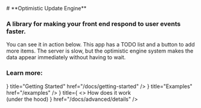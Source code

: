 
<div className="text-center"># **Optimistic Update Engine**</div>

### A library for making your front end respond to user events faster.

You can see it in action below. This app has a TODO list and a button to add more items. The server is slow, but the optimistic engine system makes the data appear immediately without having to wait.

<FrontpageDemo />

### Learn more:

<Cards>
  <Cards.Card icon={<GrDeploy />} title="Getting Started" href="/docs/getting-started" />
  <Cards.Card icon={<GrCode />} title="Examples" href="/examples" />
  <Cards.Card
    icon={<FaScrewdriverWrench />}
    title={
      <>
        How does it work
        <br />
        (under the hood)
      </>
    }
    href="/docs/advanced/details"
  />
</Cards>
